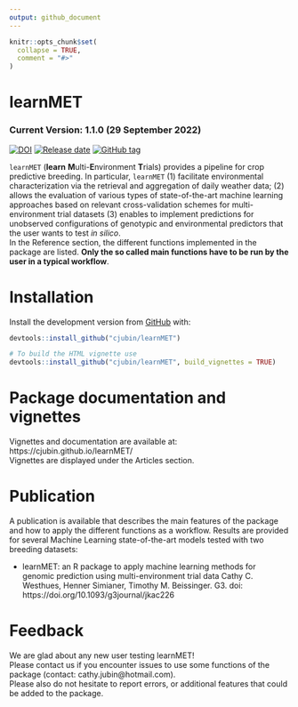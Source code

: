 ```yaml
---
output: github_document
---
```


<!-- README.md is generated from README.Rmd. Please edit that file -->

```r
knitr::opts_chunk$set(
  collapse = TRUE,
  comment = "#>"
)
```

# **learnMET**

### **Current Version**: 1.1.0 (29 September 2022)

  
[![DOI](https://img.shields.io/badge/DOI-doi.org%2F10.1093%2Fg3journal%2Fjkac226-B31B1B.svg)](https://doi.org/10.1093/g3journal/jkac226)
[![Release
date](https://img.shields.io/github/release-date/cjubin/learnMET)](https://packagist.org/packages/cjubin/learnMET)
[![GitHub tag](https://img.shields.io/github/tag/Naereen/StrapDown.js.svg)](https://GitHub.com/Naereen/StrapDown.js/tags/)


`learnMET` (**learn** **M**ulti-**E**nvironment **T**rials) provides a pipeline for crop predictive breeding. 
In particular, `learnMET` (1) facilitate environmental characterization via the retrieval and aggregation of daily weather data; (2) allows the evaluation of various types of state-of-the-art machine learning approaches based on relevant cross-validation schemes for multi-environment trial datasets (3) enables to implement predictions for unobserved configurations of genotypic and environmental predictors that the user wants to test *in silico*.\
In the Reference section, the different functions implemented in the package are listed. **Only the so called main functions have to be run by the user in a typical workflow**. 


# Installation

Install the development version from [GitHub](https://github.com/cjubin/learnMET) with:

```r
devtools::install_github("cjubin/learnMET")

# To build the HTML vignette use
devtools::install_github("cjubin/learnMET", build_vignettes = TRUE)
```
# Package documentation and vignettes 

Vignettes and documentation are available at: https://cjubin.github.io/learnMET/ \
Vignettes are displayed under the Articles section.

# Publication

A publication is available that describes the main features of the package and how to apply the different functions as a workflow. Results are provided for several Machine Learning state-of-the-art models tested with two breeding datasets:\

+ learnMET: an R package to apply machine learning methods for genomic prediction using multi-environment trial data
Cathy C. Westhues, Henner Simianer, Timothy M. Beissinger. G3. doi: https://doi.org/10.1093/g3journal/jkac226

# Feedback

We are glad about any new user testing learnMET!\
Please contact us if you encounter issues to use some functions of the package (contact: cathy.jubin@hotmail.com).\
Please also do not hesitate to report errors, or additional features that could be added to the package.

